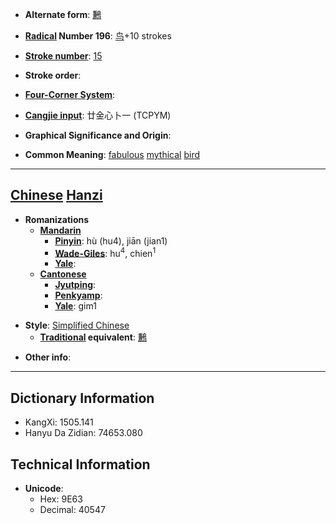 * '''Alternate form''': [[鶼]]

* '''[[Wiktionary:Chinese radical index| Radical]] Number 196''': [[Wiktionary:Chinese radical index 鸟|鸟]]+10 strokes

* '''[[Wiktionary:Chinese total strokes index|Stroke number]]''': [[Wiktionary:Chinese total strokes index 15|15]]

* '''Stroke order''': 

* '''[[Wiktionary:Chinese four corner index|Four-Corner System]]''': 

* '''[[Wiktionary:Chinese Cangjie index|Cangjie input]]''': 廿金心卜一 (TCPYM)

* '''Graphical Significance and Origin''': 

* '''Common Meaning''': [[fabulous]] [[mythical]] [[bird]]

----

== [[Chinese]] [[Hanzi]] ==

* '''Romanizations'''
** '''[[Mandarin]]'''
*** '''[[Pinyin]]''': hù (hu4), jiān (jian1)
*** '''[[Wade-Giles]]''': hu<sup>4</sup>, chien<sup>1</sup>
*** '''[[Yale]]''': 
** '''[[Cantonese]]'''
*** '''[[Jyutping]]''':
*** '''[[Penkyamp]]''': 
*** '''[[Yale]]''': gim1

* '''Style''': [[Simplified Chinese]] 
** '''[[Traditional Chinese|Traditional]] equivalent''': [[鶼]]

* '''Other info''': 

----

== Dictionary Information ==

* KangXi: 1505.141
* Hanyu Da Zidian: 74653.080

== Technical Information ==

* '''Unicode''':
** Hex: 9E63
** Decimal: 40547